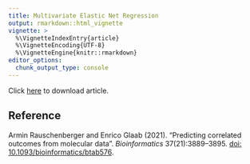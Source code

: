 ```yaml
---
title: Multivariate Elastic Net Regression
output: rmarkdown::html_vignette
vignette: >
  %\VignetteIndexEntry{article}
  %\VignetteEncoding{UTF-8}
  %\VignetteEngine{knitr::rmarkdown}
editor_options: 
  chunk_output_type: console
---
```


Click [here](https://academic.oup.com/bioinformatics/advance-article-pdf/doi/10.1093/bioinformatics/btab576/39597632/btab576.pdf) to download article.

<div>
<object data="https://academic.oup.com/bioinformatics/advance-article-pdf/doi/10.1093/bioinformatics/btab576/39597632/btab576.pdf" type="application/pdf" width="100%" height="500px">
</object>
</div>

<!--
https://academic.oup.com/bioinformatics/pdf-lookup/doi/10.1093/bioinformatics/btab576
-->

## Reference

Armin Rauschenberger and Enrico Glaab (2021). "Predicting correlated outcomes from molecular data”. *Bioinformatics* 37(21):3889–3895.
[doi: 10.1093/bioinformatics/btab576](https://doi.org/10.1093/bioinformatics/btab576).
